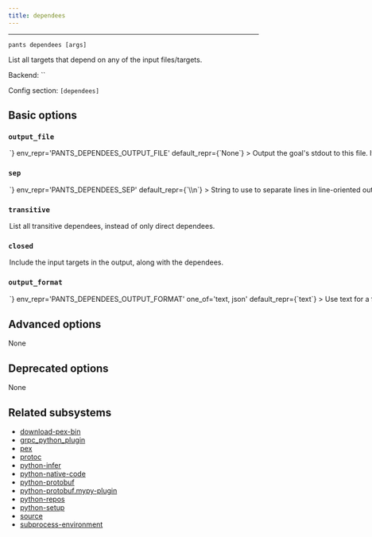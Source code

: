 ```yaml
---
title: dependees
---
```



---

```
pants dependees [args]
```

List all targets that depend on any of the input files/targets.

Backend: <span className="color--primary">``</span>

Config section: <span className="color--primary">`[dependees]`</span>

<span className={styles.options}>

## Basic options

### `output_file`

<Option
  cli_repr={`--dependees-output-file=<path>`}
  env_repr='PANTS_DEPENDEES_OUTPUT_FILE'
  default_repr={`None`}
>

Output the goal&#x27;s stdout to this file. If unspecified, outputs to stdout.

</Option>

### `sep`

<Option
  cli_repr={`--dependees-sep=<separator>`}
  env_repr='PANTS_DEPENDEES_SEP'
  default_repr={`\\n`}
>

String to use to separate lines in line-oriented output.

</Option>

### `transitive`

<Option
  cli_repr={`--[no-]dependees-transitive`}
  env_repr='PANTS_DEPENDEES_TRANSITIVE'
  default_repr={`False`}
>

List all transitive dependees, instead of only direct dependees.

</Option>

### `closed`

<Option
  cli_repr={`--[no-]dependees-closed`}
  env_repr='PANTS_DEPENDEES_CLOSED'
  default_repr={`False`}
>

Include the input targets in the output, along with the dependees.

</Option>

### `output_format`

<Option
  cli_repr={`--dependees-output-format=<DependeesOutputFormat>`}
  env_repr='PANTS_DEPENDEES_OUTPUT_FORMAT'
  one_of='text, json'
  default_repr={`text`}
>

Use `text` for a flattened list of target addresses; use `json` for each key to be the address of one of the specified targets, with its value being a list of that target&#x27;s dependees, e.g. `{':example': [':dep1', ':dep2']}`.

</Option>

## Advanced options

None

## Deprecated options

None

## Related subsystems

- [download-pex-bin](../subsystems/download-pex-bin.mdx)
- [grpc_python_plugin](../subsystems/grpc_python_plugin.mdx)
- [pex](../subsystems/pex.mdx)
- [protoc](../subsystems/protoc.mdx)
- [python-infer](../subsystems/python-infer.mdx)
- [python-native-code](../subsystems/python-native-code.mdx)
- [python-protobuf](../subsystems/python-protobuf.mdx)
- [python-protobuf.mypy-plugin](../subsystems/python-protobuf.mypy-plugin.mdx)
- [python-repos](../subsystems/python-repos.mdx)
- [python-setup](../subsystems/python-setup.mdx)
- [source](../subsystems/source.mdx)
- [subprocess-environment](../subsystems/subprocess-environment.mdx)

</span>
